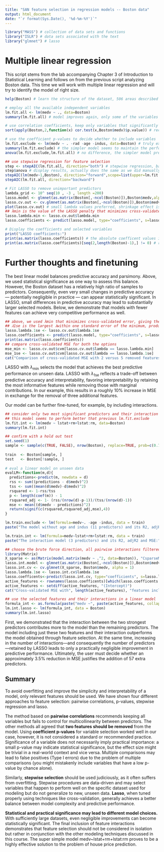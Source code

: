 ```yaml
---
title: "SAN feature selection in regression models -- Boston data"
output: html_document
date: "`r format(Sys.Date(), '%d-%m-%Y')`"
---
```


```r
library("MASS") # collection of data sets and functions
library("ISLR") # data sets associated with the text
library("glmnet") # lasso
```

# Multiple linear regression

This script stems from the lab accompanying Chapter 3 of Introduction to Statistical Learning and follows on from the previous script analyzing Boston data. This time we will work with multiple linear regression and will try to identify the model of right size.

```r
help(Boston) # learn the structure of the dataset, 506 areas described by 14 variables, medv will serve as the target variable

# employ all the available independent variables
lm.fit.all <- lm(medv ~ ., data=Boston)
summary(lm.fit.all) # model improves again, only some of the variables seem to be unimportant, we may want to exclude them

# use correlation coefficients, keep only variables that significantly correlate with medv
sort(apply(Boston,2,function(x) cor.test(x,Boston$medv)$p.value)) # recommendation: keep all

# use the coefficient p-values to decide whether to include variables
lm.fit.exclude <- lm(medv ~ . -rad -age -indus, data=Boston) # truly exclude age and indus
summary(lm.fit.exclude) # the simpler model seems to maintain the performance of the previous model
anova(lm.fit.exclude,lm.fit.all) # no difference, the simpler model preferred

## use stepwise regression for feature selection
step <- stepAIC(lm.fit.all, direction="both") # stepwise regression, based on AIC criterion, taken from MASS library, use trace=0 to avoid output
step$anova # display results, actually does the same as we did manually, removes age and indus
stepAIC(lm(medv~1,Boston), direction="forward",scope=list(upper=lm.fit.all))
stepAIC(lm.fit.all, direction="backward")

# Fit LASSO to remove unimportant predictors
lambda_grid <- 10^ seq(10 , -3 , length =200)
lasso.model <- glmnet(as.matrix(Boston[,-ncol(Boston)]),Boston$medv,alpha=1, lambda=lambda_grid, standardize=TRUE)
lasso.cv.out <- cv.glmnet(as.matrix(Boston[,-ncol(Boston)]),Boston$medv,alpha=1)
plot(lasso.cv.out) # small lambda values preferred, shrinkage effect is small
## λmin is the value of the LASSO penalty that minimizes cross-validated error, giving the most predictive but usually less sparse model.
lasso.lambda.min <- lasso.cv.out$lambda.min
lasso.coefficients <- predict(lasso.model, type="coefficients", s=lasso.lambda.min)

# Display the coefficients and selected variables
print("LASSO coefficients:")
print(as.matrix(lasso.coefficients)) # the absolute coefficent values influenced by the scale of the individual variables, nox has a small scale
print(as.matrix(lasso.coefficients)[seq(2,length(Boston)-1),] != 0) # removes indus and age too
```
# Further thoughts and finetuning

The best linear model balances predictive accuracy and parsimony. Above, we used statistical significance as one way to assess this balance. However, the Boston dataset has a relatively high ratio of samples to predictors. Consequently, even very small changes in predictive accuracy — potentially negligible in practice — can appear statistically significant. In LASSO, small differences in predictive accuracy may lead to substantially larger selected models. Below, we demonstrate that models with fewer features can achieve very competitive performance as well.

```r
## above, we used λmin that minimizes cross-validated error, giving the most predictive but usually less sparse model
## 𝜆1se is the largest 𝜆within one standard error of the minimum, producing a simpler, sparser model with only a slight increase in error
lasso.lambda.1se <- lasso.cv.out$lambda.1se
lasso.coefficients <- predict(lasso.model, type="coefficients", s=lasso.lambda.1se)
print(as.matrix(lasso.coefficients))
## compare cross-validated MSE for both the options
mse_min <- lasso.cv.out$cvm[lasso.cv.out$lambda == lasso.lambda.min]
mse_1se <- lasso.cv.out$cvm[lasso.cv.out$lambda == lasso.lambda.1se]
cat("Comparison of cross-validated MSE with 2 versus 5 removed features: ", mse_min, mse_1se)
```
LASSO with $\lambda_{\text{min}}$ selects the model that achieves the best predictive performance on unseen data. LASSO with $\lambda_{\text{1se}}$ reflects a trade-off between predictive accuracy and interpretability, favoring interpretability by retaining the most informative features while removing those with marginal contributions. In our example, this results in a roughly 10% increase in MSE in exchange for the removal of three additional features.

Our model can be further fine-tuned, for example, by including interactions.

```r
## consider only two most significant predictors and their interaction
## this model seems to perform better that previous lm.fit.exclude
lm.fit.int <- lm(medv ~ lstat+rm+lstat:rm, data=Boston)
summary(lm.fit.int)

## confirm with a hold out test
set.seed(1)
sample <- sample(c(TRUE, FALSE), nrow(Boston), replace=TRUE, prob=c(0.7, 0.3))
 
train  <- Boston[sample, ]
test   <- Boston[!sample, ]
 
# eval a linear model on unseen data
evalLM<-function(m,d){
  predictions<-predict(m, newdata = d)
  rss <- sum((predictions - d$medv)^2)
  tss <- sum((mean(d$medv)-d$medv)^2)
  rsquared <- 1-rss/tss
  p <- length(coef(m)) - 1
  rsquared_adj <- 1- (rss/(nrow(d)-p-1))/(tss/(nrow(d)-1))
  mse <- mean((d$medv - predictions)^2)
  return(signif(c(rsquared,rsquared_adj,mse),4))
}

lm.train.exclude <- lm(formula=medv~. -age -indus, data = train)
paste("The model without age and indus (11 predictors) and its R2, adjR2 and MSE:", paste(evalLM(lm.train.exclude,test),collapse = ", "))

lm.train.int <- lm(formula=medv~lstat+rm+lstat:rm, data = train) 
paste("The interaction model (3 predictors) and its R2, adjR2 and MSE:", paste(evalLM(lm.train.int,test),collapse = ", "))

## choose the brute force direction, all pairwise interactions filtered with lasso
library(Matrix)
X_sparse <- as(Matrix(model.matrix(medv ~ .^2, data=Boston)), "CsparseMatrix")
lasso.int.model <- glmnet(as.matrix(Boston[,-ncol(Boston)]),Boston$medv,alpha=1, lambda=lambda_grid, standardize=TRUE)
lasso.int.cv <- cv.glmnet(X_sparse, Boston$medv, alpha = 1)
lasso.lambda.1se <- lasso.int.cv$lambda.1se
lasso.coefficents<-predict(lasso.int.cv, type="coefficients", s=lasso.lambda.1se)
active_features <- rownames(lasso.coefficents)[which(lasso.coefficents != 0)]
active_features <- setdiff(active_features, "(Intercept)")
cat("Cross-validated MSE with", length(active_features), "features including pairwise interactions: ", lasso.cv.out$cvm[lasso.int.cv$lambda == lasso.lambda.1se])

## use the selected features and their interactions in a linear model
formula_int <- as.formula(paste("medv ~", paste(active_features, collapse = " + ")))
lm.int.lasso <- lm(formula_int, data = Boston)
summary(lm.int.lasso)
```
First, we demonstrated that the interaction between the two strongest predictors contributes more to the model than the remaining predictors. The model including just these two features and their interaction outperforms the model obtained through feature selection. At the same time, increasing in the number of interactions—and consequently the number of predictors—retained by LASSO leads to only a practically negligible improvement in predictive performance. Ultimately, the user must decide whether an approximately 3.5% reduction in MSE justifies the addition of 57 extra predictors.

## Summary

To avoid overfitting and improve the simplicity and interpretability of a model, only relevant features should be used. We have shown four different approaches to feature selection: pairwise correlations, p-values, stepwise regression and lasso. 

The method based on **pairwise correlations** recommends keeping all variables but fails to control for multicollinearity between predictors. The other methods all agreed that **two features should be removed** from the model. Using **coefficient p-values** for variable selection worked well in our case, however, it is not considered a standard or recommended practice. Significance of a variable does not necessarily imply practical importance: a small p-value may indicate statistical significance, but the effect size might be trivial in a real-world context and vice versa. Multiple comparisons may lead to false positives (Type I errors) due to the problem of multiple comparisons (you might mistakenly include variables that have a low p-value by chance alone). 

Similarly, **stepwise selection** should be used judiciously, as it often suffers from overfitting. Stepwise procedures are data-driven and may select variables that happen to perform well on the specific dataset used for modeling but do not generalize to new, unseen data. **Lasso**, when tuned properly using techniques like cross-validation, generally achieves a better balance between model complexity and predictive performance.

**Statistical and practical significance may lead to different model choices.** With sufficiently large datasets, even negligible improvements can become statistically significant. The final inclusion of feature interactions demonstrates that feature selection should not be considered in isolation but rather in conjunction with the other modeling techniques discussed in this course. The super simple model medv~lstat+rm+lstat:rm proves to be a highly effective solution to the problem of house price prediction.

<!--  Notice that if we deal with all pairwise interactions the size of Boston dataset may suddenly not be sufficient. In the high-dimensional model with all pairwise interactions, many predictors selected by LASSO are statistically insignificant when refit with lm(). This occurs because the large number of correlated features makes it difficult to isolate individual effects, reducing the power of traditional significance tests. Nevertheless, these predictors can still contribute to practical significance, as reflected by slight improvements in predictive performance. In other words, the model demonstrates some practical value, but classical inference cannot reliably confirm significance for each coefficient.  -->
